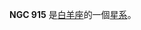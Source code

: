 {{NGCInfoBox|NGCID=NGC 915|發現者=阿爾伯特·馬爾夫|發現日期=1864年9月5日|其他編號=MCG 4-6-33,ZWG 483.41,NPM1G +26.0063|曆元=J2000.0|赤經=2時25分45.5秒
|赤緯=27°13'18"|星座=白羊座|星體=星系|星等=14.2|表面亮度=13.3|藍等=15.2}}

'''NGC 915''' 是[[白羊座|白羊座]]的一個[[星系|星系]]。

{{NGCReference|915}}

{{Catalogs|NGC=915}}